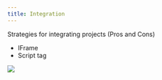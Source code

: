 ```yaml
---
title: Integration
---
```


Strategies for integrating projects (Pros and Cons)

<ul>
  <li>IFrame</li>
  <li>Script tag</li>
</ul>
<img
  src="https://res.cloudinary.com/elazar93/image/upload/v1646406058/carbon_29_ytdvjy.png"
  className="img-19"
/>
